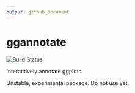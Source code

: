 ```yaml
---
output: github_document
---
```


<!-- README.md is generated from README.Rmd. Please edit that file -->

  
# ggannotate
  <!-- badges: start -->
  
[![Build Status](https://travis-ci.org/MattCowgill/ggannotate.svg?branch=master)](https://travis-ci.org/MattCowgill/ggannotate)

  <!-- badges: end -->
  
Interactively annotate ggplots

Unstable, experimental package. Do not use yet.
  

